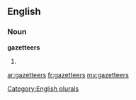 ==English==

===Noun===
'''gazetteers'''

# {{plural of|[[gazetteer]]}}

[[Category:English plurals]]

[[ar:gazetteers]]
[[fr:gazetteers]]
[[my:gazetteers]]